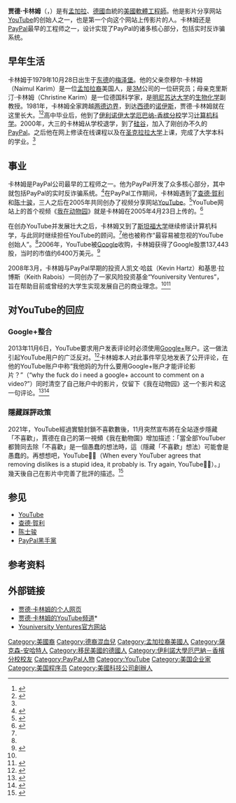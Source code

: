 {{noteTA
|G1=IT
|1=zh-cn:视频;zh-tw:影片;
|2=zh-cn:软件;zh-tw:軟體;
}}
{{Infobox person
| name             = 賈德·卡林姆<br>Jawed Karim
| native_name      = জাওয়েদ করিম
| native_name_lang = bn
| image            = Jawed Karim 2008.jpg
| caption          = 賈德·卡林姆，攝於2008年8月
| birth_name       = 
| birth_date       = {{birth date and age|1979|10|28}}
| birth_place      = {{flag|East Germany}}[[萨克森-安哈尔特|萨克森-安哈尔特]][[梅澤堡|梅澤堡]]
| known_for        = [[YouTube|YouTube]]共同創始人之一<br>YouTube上第一支影片的上傳者
| alma mater       = [[伊利諾大學厄巴納-香檳分校|伊利諾大學厄巴納-香檳分校]]（[[理學學士|BS]]）<br>[[史丹佛大學|史丹佛大學]]（[[理學碩士|MS]]）
| website          = {{URL|http://jawed.com/}}
| occupation       = [[軟體工程|軟體工程師]]
| module           = {{Infobox YouTube personality|embed=yes
| name             = jawed
| channel_name     = jawed
| years_active     = {{flatlist|
* 2005年－2007年、2010年（影片）}}
| genre            = [[教育|教育性質]]
| subscribers      = 252萬
| views            = 2.06億
| network          = 
| associated_acts  = 
| silver_button    = yes
| silver_year      = 2015
| gold_button      = yes
| gold_year        = 2020
| stats_update     = 2021年9月1日
}}
}}

'''贾德·卡林姆'''（{{lang-bn|জাওয়েদ করিম|Jawed Karim}}，{{bd|1979年|10月28日}}）是有[[孟加拉|孟加拉]]、[[德國|德國]]血統的[[美國|美國]][[軟體工程|軟體工程師]]。他是影片分享网站[[YouTube|YouTube]]的创始人之一，也是第一个向这个网站上传影片的人。卡林姆还是[[PayPal|PayPal]]最早的工程师之一，设计实现了PayPal的诸多核心部分，包括实时反诈骗系统。

==早年生活==
卡林姆于1979年10月28日出生于[[东德|东德]]的[[梅泽堡|梅泽堡]]。他的父亲奈穆尔·卡林姆（Naimul Karim）是一位[[孟加拉国|孟加拉裔]]美国人，是[[3M|3M]]公司的一位研究员；母亲克里斯汀·卡林姆（Christine Karim）是一位德国科学家，是[[明尼苏达大学|明尼苏达大学]]的[[生物化学|生物化学]]副教授。1981年，卡林姆全家跨越[[德國國內邊界|两德边界]]，到达[[西德|西德]]的[[诺伊斯|诺伊斯]]，贾德·卡林姆就在这里长大。<ref name="nytimes">{{cite web|url=http://www.nytimes.com/2006/10/12/technology/12tube.html|title=With YouTube, Student Hits Jackpot Again|work=[[The_New_York_Times|The New York Times]]|date=2006-10-12|accessdate=2015-07-20|archive-date=2020-11-09|archive-url=https://web.archive.org/web/20201109034322/http://www.nytimes.com/2006/10/12/technology/12tube.html|dead-url=no}}</ref><ref name="usatoday-oct-11-2006">{{cite web|url=http://www.usatoday.com/tech/news/2006-10-11-youtube-karim_x.htm|title=Surprise! There's a third YouTube co-founder|work=[[USA_Today|USA Today]]|date=2006-10-11|accessdate=2015-07-20|archive-date=2012-07-28|archive-url=https://web.archive.org/web/20120728054901/http://www.usatoday.com/tech/news/2006-10-11-youtube-karim_x.htm|dead-url=no}}</ref>高中毕业后，他到了[[伊利诺伊大学厄巴纳-香槟分校|伊利诺伊大学厄巴纳-香槟分校]]学习[[计算机科学|计算机科学]]。2000年，大三的卡林姆从学校退学，到了[[硅谷|硅谷]]，加入了刚创办不久的[[PayPal|PayPal]]。之后他在网上修读在线课程以及在[[圣克拉拉大学|圣克拉拉大学]]上课，完成了大学本科的学业。<ref name="nytimes"/>

==事业==

卡林姆是PayPal公司最早的工程师之一。他为PayPal开发了众多核心部分，其中就包括PayPal的实时反诈骗系统。<ref name="Telegraph">{{cite web|url=http://www.telegraph.co.uk/technology/11106473/The-PayPal-Mafia-Who-are-they-and-where-are-Silicon-Valleys-richest-group-of-men-now.html|title=The PayPal Mafia: Who are they and where are Silicon Valley's richest group of men now?|work=Telegraph|date=2014-09-20|accessdate=2015-07-20|first=Charlie|last= Parrish}}</ref>在PayPal工作期间，卡林姆遇到了[[查德·賀利|查德·賀利]]和[[陈士骏|陈士骏]]，三人之后在2005年共同创办了视频分享网站[[YouTube|YouTube]]。<ref name="usatoday-nov-21-2005">{{cite web|url=http://www.usatoday.com/tech/news/techinnovations/2005-11-21-video-websites_x.htm|title=Video websites pop up, invite postings|work=USA Today|date=2005-11-21|accessdate=2015-07-20|archive-date=2011-05-03|archive-url=https://web.archive.org/web/20110503232127/http://www.usatoday.com/tech/news/techinnovations/2005-11-21-video-websites_x.htm|dead-url=no}}</ref>YouTube网站上的首个视频《[[我在动物园|我在动物园]]》就是卡林姆在2005年4月23日上传的。<ref name="firstvid-apr-23-2005">{{cite web|url=http://www.youtube.com/watch?v=jNQXAC9IVRw|title=Me at the zoo|work=YouTube|date=2005-04-23|accessdate=2015-07-20|archive-date=2011-02-04|archive-url=https://web.archive.org/web/20110204151913/http://www.youtube.com/watch?v=jNQXAC9IVRw|dead-url=no}}</ref>

在创办YouTube并发展壮大之后，卡林姆又到了[[斯坦福大学|斯坦福大学]]继续修读计算机科学，与此同时继续担任YouTube的顾问。<ref name="Telegraph"/>他也被称作“最容易被忽视的YouTube创始人”。<ref name="Mashable"/>2006年，YouTube被[[Google|Google]]收购，卡林姆获得了Google股票137,443股，当时的市值约6400万美元。<ref>{{cite web|url=http://www.nytimes.com/2007/02/07/technology/07cnd-google.html|title=YouTube’s Payoff: Hundreds of Millions for the Founders|work=The New York Times|date=2007-02-07|accessdate=2015-07-20|archive-date=2021-04-28|archive-url=https://web.archive.org/web/20210428235948/https://www.nytimes.com/2007/02/07/technology/07cnd-google.html|dead-url=no}}</ref>

2008年3月，卡林姆与PayPal早期的投资人凯文·哈兹（Kevin Hartz）和基思·拉博斯（Keith Rabois）一同创办了一家风险投资基金“Youniversity Ventures”，旨在帮助目前或曾经的大学生实现发展自己的商业理念。<ref name="Telegraph"/><ref name="Mashable">{{cite web|title=YouTube Co-Founder Starts Venture Capital Firm|url=http://mashable.com/2008/03/20/youniversity-ventures/|publisher=[[Mashable|Mashable]]|date=2008-03-20|accessdate=2015-07-20|first=Paul|last=Glazowski|archive-date=2019-08-26|archive-url=https://web.archive.org/web/20190826200645/https://mashable.com/2008/03/20/youniversity-ventures/|dead-url=no}}</ref>

==对YouTube的回应==
===Google+整合===
2013年11月6日，YouTube要求用户发表评论时必须使用[[Google+|Google+]]账户。这一做法引起YouTube用户的广泛反对。<ref>{{cite web | title = YouTube faces backlash for Google+ integration | publisher = CNN | url = http://www.cnn.com/2013/11/08/tech/social-media/youtube-comment-backlash/ | accessdate = 2015-07-20 | date = 2013-11-08 | first = Heather | last = Kelly | archive-date = 2019-07-23 | archive-url = https://web.archive.org/web/20190723082728/https://www.cnn.com/2013/11/08/tech/social-media/youtube-comment-backlash/ | dead-url = no }}</ref>卡林姆本人对此事件罕见地发表了公开评论，在他的YouTube账户中称“我他妈的为什么要用Google+账户才能评论影片？”（“why the fuck do i need a google+ account to comment on a video?”）同时清空了自己账户中的影片，仅留下《我在动物园》这一个影片和这一句评论。<ref>{{cite web|url=http://www.theguardian.com/technology/2013/nov/08/youtube-cofounder-why-the-fuck-do-i-need-a-google-account-to-comment|title=YouTube co-founder hurls abuse at Google over new YouTube comments|work=The Guardian|date=2013-11-08|accessdate=2015-07-20|first=Alex|last=Hern|archive-date=2021-04-13|archive-url=https://web.archive.org/web/20210413152609/https://www.theguardian.com/technology/2013/nov/08/youtube-cofounder-why-the-fuck-do-i-need-a-google-account-to-comment|dead-url=no}}</ref><ref>{{cite web|url=https://www.youtube.com/user/jawed|title=Jawed's Channel|work=YouTube|accessdate=2015-07-20|archiveurl=https://web.archive.org/web/20150708130216/https://www.youtube.com/user/jawed|archivedate=2015-07-08|deadurl=no}}</ref>

===隱藏踩評政策===
2021年，YouTube經過實驗封鎖不喜歡數後，11月突然宣布將在全站逐步隱藏「不喜歡」，賈德在自己的第一視頻《我在動物園》增加描述：「當全部YouTuber都贊同去除「不喜歡」是一個愚蠢的想法時，這（隱藏「不喜歡」想法）可能會是愚蠢的。再想想吧，YouTube🤦‍♂️（When every YouTuber agrees that removing dislikes is a stupid idea, it probably is. Try again, YouTube🤦‍♂️）。」幾天後自己在影片中完善了批評的描述。<ref>{{Cite web|last=Li|first=Abner|date=2021-11-14|title='Me at the zoo,' YouTube's first video, gets new description protesting dislike count removal|url=https://9to5google.com/2021/11/13/youtube-me-at-the-zoo-dislike-protest/|access-date=2021-11-16|website=9to5Google|language=en-US}}</ref>

==参见==
*[[YouTube|YouTube]]
*[[查德·賀利|查德·賀利]]
*[[陈士骏|陈士骏]]
*[[PayPal黑手黨|PayPal黑手黨]]

==参考资料==
{{reflist|2}}

==外部链接==
*[http://www.jawed.com/ 贾德·卡林姆的个人网页] {{Wayback|url=http://www.jawed.com/ |date=20190123010220 }}
*[http://www.youtube.com/user/jawed 贾德·卡林姆的YouTube频道]* {{Wayback|url=http://www.youtube.com/user/jawed |date=20080508185217 }}
*[http://www.youniversityventures.com/ Youniversity Ventures官方网站]{{Wayback|url=http://www.youniversityventures.com/ |date=20070608192252 }}
{{YouTube navbox}}
{{Authority control}}
{{DEFAULTSORT:Karim, Jawed}}

[[Category:美國裔|Category:美國裔]]
[[Category:德裔混血兒|Category:德裔混血兒]]
[[Category:孟加拉裔美國人|Category:孟加拉裔美國人]]
[[Category:薩克森-安哈特人|Category:薩克森-安哈特人]]
[[Category:移民美國的德國人|Category:移民美國的德國人]]
[[Category:伊利諾大學厄巴納－香檳分校校友|Category:伊利諾大學厄巴納－香檳分校校友]]
[[Category:PayPal人物|Category:PayPal人物]]
[[Category:YouTube|Category:YouTube]]
[[Category:美国企业家|Category:美国企业家]]
[[Category:美国程序员|Category:美国程序员]]
[[Category:美國科技公司創辦人|Category:美國科技公司創辦人]]